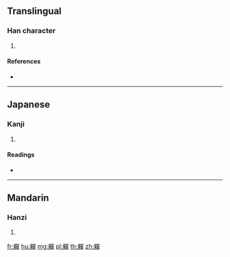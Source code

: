 {{character info/new}}
==Translingual==

===Han character===
{{Han char|rn=158|rad=身|as=12|sn=19|four=|canj=HHRRJ}}

# {{defn|Han|sort=身12}}

====References====
* {{Han ref|kx=1238.110|dkj=38145|dj=1712.130|hdz=63813.150|uh=8EC3|ud=36547}}

----

==Japanese==

===Kanji===
{{ja-kanji|grade=|rs=身12}}

# {{defn|lang=ja|sort=身12}}

====Readings====
* {{ja-readings|on=[[た]] (ta)|kun=|nanori=}}

----

==Mandarin==

===Hanzi===
{{cmn-hanzi|pin=[[tuǒ]] ([[tuo3]])|wg=t'o<sup>3</sup>}}

# {{defn|lang=cmn|sort=身12}}

[[fr:軃]]
[[hu:軃]]
[[mg:軃]]
[[pl:軃]]
[[th:軃]]
[[zh:軃]]